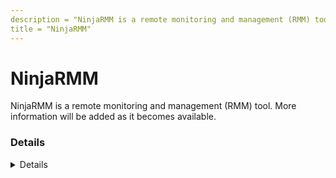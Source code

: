 ```yaml
---
description = "NinjaRMM is a remote monitoring and management (RMM) tool. More information will be added as it becomes available."
title = "NinjaRMM"
---
```




# NinjaRMM

NinjaRMM is a remote monitoring and management (RMM) tool. More information will be added as it becomes available.

### Details
<Details author={""}
         category={""}
         created={""}
         website={""}
         lastModified={"2/9/2024"}
         privileges={""}
         free={ false }
         verification={ false }
/>

#### Installation Paths
<Card code={ ["ninjarmmagent.exe", "NinjaRMMAgent.exe", "NinjaRMMAgenPatcher.exe", "ninjarmm-cli.exe"] }/>





### Forensic Artifacts




#### Network Artifacts
<EuiSpacer size="xl"/>
<NetworkArtifactsTable data={ [{"Description": "Known remote domains", "Domains": ["*.ninjarmm.com", "*.ninjaone.com", "resources.ninjarmm.com", "ninjaone.com"], "Ports": []}] }/>




### Detections
- Detects potential network activity of NinjaRMM RMM tool
  - [Sigma Rule](https://github.com/magicsword-io/LOLRMM/blob/main/detections/sigma/ninjarmm_network_sigma.yml)
- Detects potential processes activity of NinjaRMM RMM tool
  - [Sigma Rule](https://github.com/magicsword-io/LOLRMM/blob/main/detections/sigma/ninjarmm_processes_sigma.yml)

### References
- [https://www.ninjaone.com/faq/](https://www.ninjaone.com/faq/)

